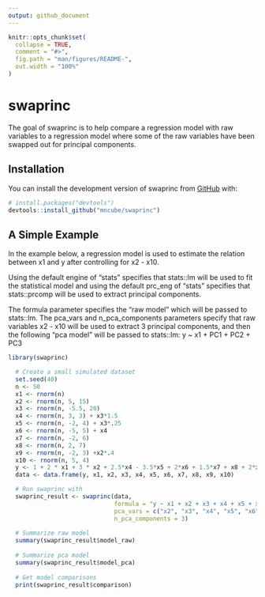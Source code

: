 ```yaml
---
output: github_document
---
```


<!-- README.md is generated from README.Rmd. Please edit that file -->

```r
knitr::opts_chunk$set(
  collapse = TRUE,
  comment = "#>",
  fig.path = "man/figures/README-",
  out.width = "100%"
)
```

# swaprinc

<!-- badges: start -->
<!-- badges: end -->

The goal of swaprinc is to help compare a regression model with raw variables to
a regression model where some of the raw variables have been swapped out for
principal components.

## Installation

You can install the development version of swaprinc from [GitHub](https://github.com/) with:

``` r
# install.packages("devtools")
devtools::install_github("mncube/swaprinc")
```

## A Simple Example

In the example below, a regression model is used to estimate the relation between
x1 and y after controlling for x2 - x10.  

Using the default engine of "stats" specifies that stats::lm will be used to fit 
the statistical model and using the default prc_eng of "stats" specifies that stats::prcomp will be used to extract principal components.  

The formula parameter specifies the "raw model" which will be passed to stats::lm.
The pca_vars and n_pca_components parameters specify that raw variables x2 - x10
will be used to extract 3 principal components, and then the following "pca model"
will be passed to stats::lm: y ~ x1 + PC1 + PC2 + PC3

```r
library(swaprinc)

  # Create a small simulated dataset
  set.seed(40)
  n <- 50
  x1 <- rnorm(n)
  x2 <- rnorm(n, 5, 15)
  x3 <- rnorm(n, -5.5, 20)
  x4 <- rnorm(n, 3, 3) + x3*1.5
  x5 <- rnorm(n, -2, 4) + x3*.25
  x6 <- rnorm(n, -5, 5) + x4
  x7 <- rnorm(n, -2, 6)
  x8 <- rnorm(n, 2, 7)
  x9 <- rnorm(n, -2, 3) +x2*.4
  x10 <- rnorm(n, 5, 4)
  y <- 1 + 2 * x1 + 3 * x2 + 2.5*x4 - 3.5*x5 + 2*x6 + 1.5*x7 + x8 + 2*x9 + x10 + rnorm(n)
  data <- data.frame(y, x1, x2, x3, x4, x5, x6, x7, x8, x9, x10)

  # Run swaprinc with
  swaprinc_result <- swaprinc(data,
                              formula = "y ~ x1 + x2 + x3 + x4 + x5 + x5 + x6 + x7 + x8 + x9 + x10",
                              pca_vars = c("x2", "x3", "x4", "x5", "x6", "x7", "x8", "x9", "x10"),
                              n_pca_components = 3)
  
  # Summarize raw model
  summary(swaprinc_result$model_raw)
  
  # Summarize pca model
  summary(swaprinc_result$model_pca)
  
  # Get model comparisons
  print(swaprinc_result$comparison)

```
